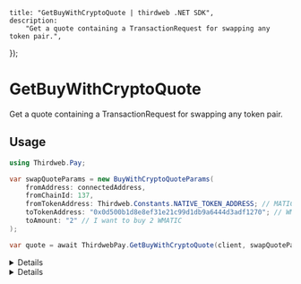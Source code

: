 
	title: "GetBuyWithCryptoQuote | thirdweb .NET SDK",
	description:
		"Get a quote containing a TransactionRequest for swapping any token pair.",
});

# GetBuyWithCryptoQuote

Get a quote containing a TransactionRequest for swapping any token pair.

## Usage

```csharp
using Thirdweb.Pay;

var swapQuoteParams = new BuyWithCryptoQuoteParams(
	fromAddress: connectedAddress,
	fromChainId: 137,
	fromTokenAddress: Thirdweb.Constants.NATIVE_TOKEN_ADDRESS; // MATIC
	toTokenAddress: "0x0d500b1d8e8ef31e21c99d1db9a6444d3adf1270"; // WMATIC
	toAmount: "2" // I want to buy 2 WMATIC
);

var quote = await ThirdwebPay.GetBuyWithCryptoQuote(client, swapQuoteParams);
```

<Details summary="Configuration">

#### client (required)

`ThirdwebClient`: The Thirdweb client instance.

#### BuyWithCryptoQuoteParams (required)

A `BuyWithCryptoQuoteParams` object (with a helpful constructor) containing the following properties:

```csharp
string fromAddress; // Address executing the swap
BigInteger? fromChainId; // Chain ID of the from token
string fromTokenAddress; // Address of the from token
string toTokenAddress; // Address of the to token
string fromAmount; // Optional, amount of from token
string fromAmountWei; // Optional, amount of from token in wei
BigInteger? toChainId; // Optional, chain ID of the to token
string toAmount; // Optional, amount of to token
string toAmountWei; // Optional, amount of to token in wei
string toAddress; // Optional, address to receive the to token
int? maxSlippageBPS; // Optional, maximum slippage in basis points
string intentId; // Optional, intent identifier used to link status to a BuyWithFiat onramp flow if any
```

</Details>

<Details summary="Return Value">

### Return Value

A `BuyWithCryptoQuoteResult` object containing the following properties:

```csharp
string quoteId; // Quote identifier
TransactionRequest transactionRequest; // TransactionRequest object for the swap
Approval approval; // Approval transaction details if needed
string fromAddress; // Address executing the swap
Token fromToken; // Token object of the from token
Token toToken; // Token object of the to token
string fromAmountWei; // Amount of from token in wei
string fromAmount; // Amount of from token
string toAmountMinWei; // Minimum amount of to token in wei
string toAmountMin; // Minimum amount of to token
string toAmountWei; // Amount of to token in wei
string toAmount; // Amount of to token
List<PaymentToken> paymentTokens; // Payment token details
List<ProcessingFee> processingFees; // Processing fee details
Estimated estimated; // Estimated usd values, slippage, duration if available
int maxSlippageBPS; // Maximum slippage in basis points
string bridge // Bridge to be used if applicable
```

</Details>
